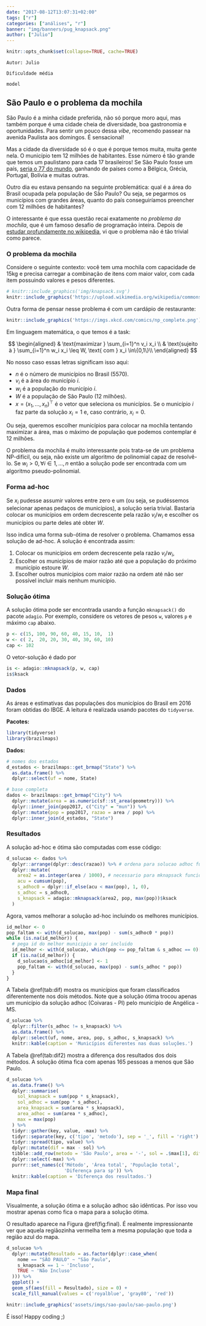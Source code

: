 ```yaml
---
date: "2017-08-12T13:07:31+02:00"
tags: ["r"]
categories: ["análises", "r"]
banner: "img/banners/pug_knapsack.png"
author: ["Julio"]
---
```


```r
knitr::opts_chunk$set(collapse=TRUE, cache=TRUE)
```

```block
Autor: Julio
```

```block
Dificuldade média
```

```block
model
```

## São Paulo e o problema da mochila

São Paulo é a minha cidade preferida, não só porque moro aqui, mas também porque é uma cidade cheia de diversidade, boa gastronomia e oportunidades. Para sentir um pouco dessa *vibe*, recomendo passear na avenida Paulista aos domingos. É sensacional!

Mas a cidade da diversidade só é o que é porque temos muita, muita gente nela. O município tem 12 milhões de habitantes. Esse número é tão grande que temos um paulistano para cada 17 brasileiros! Se São Paulo fosse um país, [seria o 77 do mundo](https://en.wikipedia.org/wiki/List_of_countries_and_dependencies_by_population), ganhando de países como a Bélgica, Grécia, Portugal, Bolívia e muitas outras.

Outro dia eu estava pensando na seguinte problemática: qual é a área do Brasil ocupada pela população de São Paulo? Ou seja, se pegarmos os municípios com grandes áreas, quanto do país conseguiríamos preencher com 12 milhões de habitantes?

O interessante é que essa questão recai exatamente no *problema da mochila*, que é um famoso desafio de programação inteira. Depois de [estudar profundamente no wikipedia](https://en.wikipedia.org/wiki/Knapsack_problem), vi que o problema não é tão trivial como parece.

### O problema da mochila

Considere o seguinte contexto: você tem uma mochila com capacidade de 15kg e precisa carregar a combinação de itens com maior valor, com cada item possuindo valores e pesos diferentes. 

```r
# knitr::include_graphics('img/knapsack.svg')
knitr::include_graphics('https://upload.wikimedia.org/wikipedia/commons/thumb/f/fd/Knapsack.svg/250px-Knapsack.svg.png')
```

Outra forma de pensar nesse problema é com um cardápio de restaurante:

```r
knitr::include_graphics('https://imgs.xkcd.com/comics/np_complete.png')
```

Em linguagem matemática, o que temos é a task:

$$
\begin{aligned}
& \text{maximizar } \sum_{i=1}^n v_i x_i \\ 
& \text{sujeito à } \sum_{i=1}^n w_i x_i \leq W, \text{ com } x_i \in\{0,1\}\\ 
\end{aligned}
$$

No nosso caso essas letras significam isso aqui:

- $n$ é o número de municípios no Brasil (5570).
- $v_i$ é a área do município $i$.
- $w_i$ é a população do município $i$.
- $W$ é a população de São Paulo (12 milhões).
- $x=(x_1,\dots,x_n)^\top$ é o vetor que seleciona os municípios. Se o município $i$ faz parte da solução $x_i=1$ e, caso contrário, $x_i=0$. 

Ou seja, queremos escolher municípios para colocar na mochila tentando maximizar a área, mas o máximo de população que podemos contemplar é 12 milhões.

O problema da mochila é muito interessante pois trata-se de um problema NP-difícil, ou seja, não existe um algoritmo de polinomial capaz de resolvê-lo. Se $w_i > 0, \forall i\in1,\dots,n$ então a solução pode ser encontrada com um algoritmo pseudo-polinomial.

### Forma ad-hoc

Se $x_i$ pudesse assumir valores entre zero e um (ou seja, se pudéssemos selecionar apenas pedaços de municípios), a solução seria trivial. Bastaria colocar os municípios em ordem decrescente pela razão $v_i/w_i$ e escolher os municípios ou parte deles até obter $W$.

Isso indica uma forma sub-ótima de resolver o problema. Chamamos essa solução de ad-hoc. A solução é encontrada assim:

1. Colocar os municípios em ordem decrescente pela razão $v_i/w_i$,
1. Escolher os municípios de maior razão até que a população do próximo município estoure $W$.
1. Escolher outros municípios com maior razão na ordem até não ser possível incluir mais nenhum município.

### Solução ótima

A solução ótima pode ser encontrada usando a função `mknapsack()` do pacote `adagio`. Por exemplo, considere os vetores de pesos `w`, valores `p` e máximo `cap` abaixo.

```r
p <- c(15, 100, 90, 60, 40, 15, 10,  1)
w <- c( 2,  20, 20, 30, 40, 30, 60, 10)
cap <- 102
```

O vetor-solução é dado por

```r
is <- adagio::mknapsack(p, w, cap)
is$ksack
```

### Dados

As áreas e estimativas das populações dos municípios do Brasil em 2016 foram obtidas do IBGE. A leitura é realizada usando pacotes do `tidyverse`.

**Pacotes:**

```r
library(tidyverse)
library(brazilmaps)
```

**Dados:**

```r
# nomes dos estados
d_estados <- brazilmaps::get_brmap("State") %>% 
  as.data.frame() %>% 
  dplyr::select(uf = nome, State)

# base completa
dados <- brazilmaps::get_brmap("City") %>% 
  dplyr::mutate(area = as.numeric(sf::st_area(geometry))) %>% 
  dplyr::inner_join(pop2017, c("City" = "mun")) %>% 
  dplyr::mutate(pop = pop2017, razao = area / pop) %>% 
  dplyr::inner_join(d_estados, "State")
```


### Resultados

A solução ad-hoc e ótima são computadas com esse código:

```r
d_solucao <- dados %>% 
  dplyr::arrange(dplyr::desc(razao)) %>% # ordena para solucao adhoc funcionar
  dplyr::mutate(
    area2 = as.integer(area / 1000), # necessario para mknapsack funcionar
    acu = cumsum(pop),
    s_adhoc0 = dplyr::if_else(acu < max(pop), 1, 0),
    s_adhoc = s_adhoc0,
    s_knapsack = adagio::mknapsack(area2, pop, max(pop))$ksack
  ) 
```

Agora, vamos melhorar a solução ad-hoc incluindo os melhores municípios.

```r
id_melhor <- 0
pop_faltam <- with(d_solucao, max(pop) - sum(s_adhoc0 * pop))
while (is.na(id_melhor)) {
  # pega id do melhor municipio a ser incluido
  id_melhor <- with(d_solucao, which(pop <= pop_faltam & s_adhoc == 0)[1])
  if (is.na(id_melhor)) {
    d_solucao$s_adhoc[id_melhor] <- 1
    pop_faltam <- with(d_solucao, max(pop) - sum(s_adhoc * pop))
  }
}
```

A Tabela \@ref(tab:dif) mostra os municípios que foram classificados diferentemente nos dois métodos. Note que a solução ótima trocou apenas um município da solução adhoc (Coivaras - PI) pelo município de Angélica - MS.

```r
d_solucao %>% 
  dplyr::filter(s_adhoc != s_knapsack) %>% 
  as.data.frame() %>% 
  dplyr::select(uf, nome, area, pop, s_adhoc, s_knapsack) %>% 
  knitr::kable(caption = 'Municípios diferentes nas duas soluções.')
```

A Tabela \@ref(tab:dif2) mostra a diferença dos resultados dos dois métodos. A solução ótima fica com apenas 165 pessoas a menos que São Paulo.

```r
d_solucao %>%
  as.data.frame() %>% 
  dplyr::summarise(
    sol_knapsack = sum(pop * s_knapsack),
    sol_adhoc = sum(pop * s_adhoc),
    area_knapsack = sum(area * s_knapsack),
    area_adhoc = sum(area * s_adhoc),
    max = max(pop)
  ) %>%
  tidyr::gather(key, value, -max) %>%
  tidyr::separate(key, c('tipo', 'metodo'), sep = '_', fill = 'right') %>%
  tidyr::spread(tipo, value) %>%
  dplyr::mutate(dif = max - sol) %>%
  tibble::add_row(metodo = 'São Paulo', area = '-', sol = .$max[1], dif = 0) %>%
  dplyr::select(-max) %>% 
  purrr::set_names(c('Método', 'Área total', 'População total', 
                     'Diferença para sp')) %>% 
  knitr::kable(caption = 'Diferença dos resultados.')
```

### Mapa final

Visualmente, a solução ótima e a solução adhoc são idênticas. Por isso vou mostrar apenas como fica o mapa para a solução ótima.

O resultado aparece na Figura \@ref(fig:final). É realmente impressionante ver que aquela regiãozinha vermelha tem a mesma população que toda a região azul do mapa.

```r
d_solucao %>% 
  dplyr::mutate(Resultado = as.factor(dplyr::case_when(
    nome == "SÃO PAULO" ~ "São Paulo",
    s_knapsack == 1 ~ 'Incluso',
    TRUE ~ 'Não Incluso'
  ))) %>% 
  ggplot() +
  geom_sf(aes(fill = Resultado), size = 0) +
  scale_fill_manual(values = c('royalblue', 'gray80', 'red'))

```

```r
knitr::include_graphics('assets/imgs/sao-paulo/sao-paulo.png')
```


É isso! Happy coding ;)
